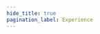 ```yaml
---
hide_title: true
pagination_label: Experience
---
```



<FeatureIcon src={react} alt="Experience" title="Experience" />
<LinkList
  srcList={[
    {
      title: "Component Design",
      link: "/docs/react/experience/component-design",
      src: react,
      alt: "Component Design",
    },
  ]}
/>
